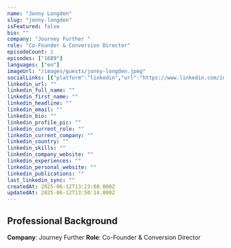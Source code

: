 ```yaml
---
name: "Jonny Longden"
slug: "jonny-longden"
isFeatured: false
bio: ""
company: "Journey Further "
role: "Co-Founder & Conversion Director"
episodeCount: 1
episodes: ["1689"]
languages: ["en"]
imageUrl: "/images/guests/jonny-longden.jpeg"
socialLinks: [{"platform":"linkedin","url":"https://www.linkedin.com/in/jonnylongden/"}]
linkedin_url: ""
linkedin_full_name: ""
linkedin_first_name: ""
linkedin_headline: ""
linkedin_email: ""
linkedin_bio: ""
linkedin_profile_pic: ""
linkedin_current_role: ""
linkedin_current_company: ""
linkedin_country: ""
linkedin_skills: ""
linkedin_company_website: ""
linkedin_experiences: ""
linkedin_personal_website: ""
linkedin_publications: ""
last_linkedin_sync: ""
createdAt: 2025-06-12T13:23:08.000Z
updatedAt: 2025-06-12T13:50:14.000Z
---
```


## Professional Background

**Company**: Journey Further 
**Role**: Co-Founder & Conversion Director
